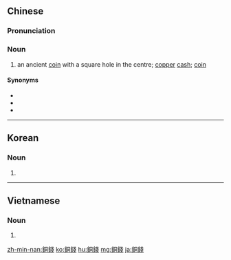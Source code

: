 {{also|铜钱}}
==Chinese==
{{zh-forms|s=铜钱}}

===Pronunciation===
{{zh-pron
|m=tóngqián
|c=tung4 cin4
|h=pfs=thùng-chhièn
|mn=qz,tw,xm,zz:tâng-chîⁿ/twv:tâng-chīⁿ/twv:tâng-sián
|cat=n
}}

===Noun===
{{zh-noun}}

# an ancient [[coin]] with a square hole in the centre; [[copper]] [[cash]]; [[coin]]

====Synonyms====
* {{zh-l|方孔錢}}
* {{zh-l|銅幣}}
* {{zh-l|硬幣}}

----

==Korean==
{{ko-hanjatab}}

===Noun===
{{ko-noun|hj|hangeul=동전}}

# {{hanja form of|동전|[[coin]]}}

----

==Vietnamese==
{{vi-hantutab}}

===Noun===
{{vi-hantu}}

# {{han tu form of|đồng tiền|[[coin]]}}

[[zh-min-nan:銅錢]]
[[ko:銅錢]]
[[hu:銅錢]]
[[mg:銅錢]]
[[ja:銅錢]]